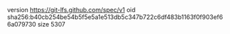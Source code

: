 version https://git-lfs.github.com/spec/v1
oid sha256:b40cb254be54b5f5e5a1e513db5c347b722c6df483b1163f0f903ef66a079730
size 5307
